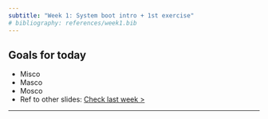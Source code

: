 ```yaml
---
subtitle: "Week 1: System boot intro + 1st exercise"
# bibliography: references/week1.bib
---
```


## Goals for today

- Misco
- Masco
- Mosco
- Ref to other slides: [Check last week >](week0.html)

---

<!-- ## References {.smaller footer=false} -->